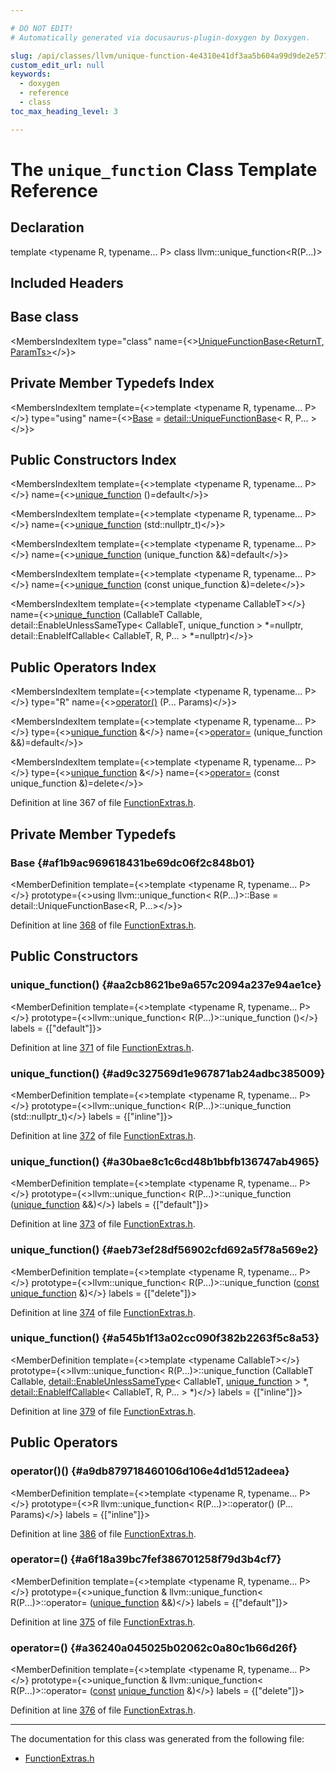 ```yaml
---

# DO NOT EDIT!
# Automatically generated via docusaurus-plugin-doxygen by Doxygen.

slug: /api/classes/llvm/unique-function-4e4310e41df3aa5b604a99d9de2e577e
custom_edit_url: null
keywords:
  - doxygen
  - reference
  - class
toc_max_heading_level: 3

---
```





# The `unique_function` Class Template Reference

<DoxygenPage pluginConfig={pluginConfig}>



## Declaration

<CodeBlock>template &lt;typename R, typename... P&gt;
class llvm::unique_function&lt;R(P...)&gt;</CodeBlock>

## Included Headers

<IncludesList>
<IncludesListItem
  filePath="llvm/ADT/FunctionExtras.h"
  permalink="/docs/api/files/include/include/llvm/include/llvm/adt/functionextras-h"
  isLocal="true" />
</IncludesList>

## Base class

<MembersIndex>

<MembersIndexItem
  type="class"
  name={<><a href="/docs/api/classes/llvm/detail/uniquefunctionbase">UniqueFunctionBase&lt;ReturnT, ParamTs&gt;</a></>}>
</MembersIndexItem>

</MembersIndex>

## Private Member Typedefs Index

<MembersIndex>

<MembersIndexItem
  template={<>template &lt;typename R, typename... P&gt;</>}
  type="using"
  name={<><a href="#af1b9ac969618431be69dc06f2c848b01">Base</a> = <a href="/docs/api/classes/llvm/detail/uniquefunctionbase">detail::UniqueFunctionBase</a>&lt; R, P... &gt;</>}>
</MembersIndexItem>

</MembersIndex>

## Public Constructors Index

<MembersIndex>

<MembersIndexItem
  template={<>template &lt;typename R, typename... P&gt;</>}
  name={<><a href="#aa2cb8621be9a657c2094a237e94ae1ce">unique&#95;function</a> ()=default</>}>
</MembersIndexItem>

<MembersIndexItem
  template={<>template &lt;typename R, typename... P&gt;</>}
  name={<><a href="#ad9c327569d1e967871ab24adbc385009">unique&#95;function</a> (std::nullptr&#95;t)</>}>
</MembersIndexItem>

<MembersIndexItem
  template={<>template &lt;typename R, typename... P&gt;</>}
  name={<><a href="#a30bae8c1c6cd48b1bbfb136747ab4965">unique&#95;function</a> (unique&#95;function &amp;&amp;)=default</>}>
</MembersIndexItem>

<MembersIndexItem
  template={<>template &lt;typename R, typename... P&gt;</>}
  name={<><a href="#aeb73ef28df56902cfd692a5f78a569e2">unique&#95;function</a> (const unique&#95;function &amp;)=delete</>}>
</MembersIndexItem>

<MembersIndexItem
  template={<>template &lt;typename CallableT&gt;</>}
  name={<><a href="#a545b1f13a02cc090f382b2263f5c8a53">unique&#95;function</a> (CallableT Callable, detail::EnableUnlessSameType&lt; CallableT, unique&#95;function &gt; &#42;=nullptr, detail::EnableIfCallable&lt; CallableT, R, P... &gt; &#42;=nullptr)</>}>
</MembersIndexItem>

</MembersIndex>

## Public Operators Index

<MembersIndex>

<MembersIndexItem
  template={<>template &lt;typename R, typename... P&gt;</>}
  type="R"
  name={<><a href="#a9db879718460106d106e4d1d512adeea">operator()</a> (P... Params)</>}>
</MembersIndexItem>

<MembersIndexItem
  template={<>template &lt;typename R, typename... P&gt;</>}
  type={<><a href="/docs/api/classes/llvm/unique-function">unique&#95;function</a> &amp;</>}
  name={<><a href="#a6f18a39bc7fef386701258f79d3b4cf7">operator=</a> (unique&#95;function &amp;&amp;)=default</>}>
</MembersIndexItem>

<MembersIndexItem
  template={<>template &lt;typename R, typename... P&gt;</>}
  type={<><a href="/docs/api/classes/llvm/unique-function">unique&#95;function</a> &amp;</>}
  name={<><a href="#a36240a045025b02062c0a80c1b66d26f">operator=</a> (const unique&#95;function &amp;)=delete</>}>
</MembersIndexItem>

</MembersIndex>


Definition at line 367 of file <a href="/docs/api/files/include/include/llvm/include/llvm/adt/functionextras-h">FunctionExtras.h</a>.

<SectionDefinition>

## Private Member Typedefs

### Base {#af1b9ac969618431be69dc06f2c848b01}

<MemberDefinition
  template={<>template &lt;typename R, typename... P&gt;</>}
  prototype={<>using llvm::unique&#95;function&lt; R(P...)&gt;::Base =  detail::UniqueFunctionBase&lt;R, P...&gt;</>}>

Definition at line <a href="/docs/api/files/include/include/llvm/include/llvm/adt/functionextras-h/#l00368">368</a> of file <a href="/docs/api/files/include/include/llvm/include/llvm/adt/functionextras-h">FunctionExtras.h</a>.
</MemberDefinition>

</SectionDefinition>

<SectionDefinition>

## Public Constructors

### unique&#95;function() {#aa2cb8621be9a657c2094a237e94ae1ce}

<MemberDefinition
  template={<>template &lt;typename R, typename... P&gt;</>}
  prototype={<>llvm::unique&#95;function&lt; R(P...)&gt;::unique&#95;function ()</>}
  labels = {["default"]}>

Definition at line <a href="/docs/api/files/include/include/llvm/include/llvm/adt/functionextras-h/#l00371">371</a> of file <a href="/docs/api/files/include/include/llvm/include/llvm/adt/functionextras-h">FunctionExtras.h</a>.
</MemberDefinition>

### unique&#95;function() {#ad9c327569d1e967871ab24adbc385009}

<MemberDefinition
  template={<>template &lt;typename R, typename... P&gt;</>}
  prototype={<>llvm::unique&#95;function&lt; R(P...)&gt;::unique&#95;function (std::nullptr&#95;t)</>}
  labels = {["inline"]}>

Definition at line <a href="/docs/api/files/include/include/llvm/include/llvm/adt/functionextras-h/#l00372">372</a> of file <a href="/docs/api/files/include/include/llvm/include/llvm/adt/functionextras-h">FunctionExtras.h</a>.
</MemberDefinition>

### unique&#95;function() {#a30bae8c1c6cd48b1bbfb136747ab4965}

<MemberDefinition
  template={<>template &lt;typename R, typename... P&gt;</>}
  prototype={<>llvm::unique&#95;function&lt; R(P...)&gt;::unique&#95;function (<a href="/docs/api/classes/llvm/unique-function">unique&#95;function</a> &amp;&amp;)</>}
  labels = {["default"]}>

Definition at line <a href="/docs/api/files/include/include/llvm/include/llvm/adt/functionextras-h/#l00373">373</a> of file <a href="/docs/api/files/include/include/llvm/include/llvm/adt/functionextras-h">FunctionExtras.h</a>.
</MemberDefinition>

### unique&#95;function() {#aeb73ef28df56902cfd692a5f78a569e2}

<MemberDefinition
  template={<>template &lt;typename R, typename... P&gt;</>}
  prototype={<>llvm::unique&#95;function&lt; R(P...)&gt;::unique&#95;function (<a href="/docs/api/files/lib/lib/target/lib/target/aarch64/aarch64promoteconstant-cpp/#a90f8350fecae261c25be85d38b451bff">const</a> <a href="/docs/api/classes/llvm/unique-function">unique&#95;function</a> &amp;)</>}
  labels = {["delete"]}>

Definition at line <a href="/docs/api/files/include/include/llvm/include/llvm/adt/functionextras-h/#l00374">374</a> of file <a href="/docs/api/files/include/include/llvm/include/llvm/adt/functionextras-h">FunctionExtras.h</a>.
</MemberDefinition>

### unique&#95;function() {#a545b1f13a02cc090f382b2263f5c8a53}

<MemberDefinition
  template={<>template &lt;typename CallableT&gt;</>}
  prototype={<>llvm::unique&#95;function&lt; R(P...)&gt;::unique&#95;function (CallableT Callable, <a href="/docs/api/namespaces/llvm/detail/#a3c9b8aa87072f4c155d4d796b15d7bcf">detail::EnableUnlessSameType</a>&lt; CallableT, <a href="/docs/api/classes/llvm/unique-function">unique&#95;function</a> &gt; &#42;, <a href="/docs/api/namespaces/llvm/detail/#aa546ad159fc0927f1090c7f1fdc6580c">detail::EnableIfCallable</a>&lt; CallableT, R, P... &gt; &#42;)</>}
  labels = {["inline"]}>

Definition at line <a href="/docs/api/files/include/include/llvm/include/llvm/adt/functionextras-h/#l00379">379</a> of file <a href="/docs/api/files/include/include/llvm/include/llvm/adt/functionextras-h">FunctionExtras.h</a>.
</MemberDefinition>

</SectionDefinition>

<SectionDefinition>

## Public Operators

### operator()() {#a9db879718460106d106e4d1d512adeea}

<MemberDefinition
  template={<>template &lt;typename R, typename... P&gt;</>}
  prototype={<>R llvm::unique&#95;function&lt; R(P...)&gt;::operator() (P... Params)</>}
  labels = {["inline"]}>

Definition at line <a href="/docs/api/files/include/include/llvm/include/llvm/adt/functionextras-h/#l00386">386</a> of file <a href="/docs/api/files/include/include/llvm/include/llvm/adt/functionextras-h">FunctionExtras.h</a>.
</MemberDefinition>

### operator=() {#a6f18a39bc7fef386701258f79d3b4cf7}

<MemberDefinition
  template={<>template &lt;typename R, typename... P&gt;</>}
  prototype={<>unique&#95;function &amp; llvm::unique&#95;function&lt; R(P...)&gt;::operator= (<a href="/docs/api/classes/llvm/unique-function">unique&#95;function</a> &amp;&amp;)</>}
  labels = {["default"]}>

Definition at line <a href="/docs/api/files/include/include/llvm/include/llvm/adt/functionextras-h/#l00375">375</a> of file <a href="/docs/api/files/include/include/llvm/include/llvm/adt/functionextras-h">FunctionExtras.h</a>.
</MemberDefinition>

### operator=() {#a36240a045025b02062c0a80c1b66d26f}

<MemberDefinition
  template={<>template &lt;typename R, typename... P&gt;</>}
  prototype={<>unique&#95;function &amp; llvm::unique&#95;function&lt; R(P...)&gt;::operator= (<a href="/docs/api/files/lib/lib/target/lib/target/aarch64/aarch64promoteconstant-cpp/#a90f8350fecae261c25be85d38b451bff">const</a> <a href="/docs/api/classes/llvm/unique-function">unique&#95;function</a> &amp;)</>}
  labels = {["delete"]}>

Definition at line <a href="/docs/api/files/include/include/llvm/include/llvm/adt/functionextras-h/#l00376">376</a> of file <a href="/docs/api/files/include/include/llvm/include/llvm/adt/functionextras-h">FunctionExtras.h</a>.
</MemberDefinition>

</SectionDefinition>

<hr/>

The documentation for this class was generated from the following file:

<ul>
<li><a href="/docs/api/files/include/include/llvm/include/llvm/adt/functionextras-h">FunctionExtras.h</a></li>
</ul>

</DoxygenPage>
